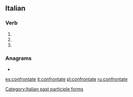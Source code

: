 ==Italian==

===Verb===
{{head|it|verb form}}

# {{inflection of|confrontare||2|p|pres|indc|lang=it}}
# {{inflection of|confrontare||2|p|impr|lang=it}}
# {{feminine plural of|confrontato|lang=it}}

===Anagrams===
* {{l|it|confortante}}

[[Category:Italian past participle forms]]

[[es:confrontate]]
[[it:confrontate]]
[[pl:confrontate]]
[[ru:confrontate]]
